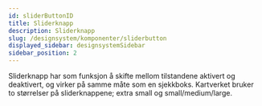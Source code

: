 ```yaml
---
id: sliderButtonID
title: Sliderknapp
description: Sliderknapp
slug: /designsystem/komponenter/sliderbutton
displayed_sidebar: designsystemSidebar
sidebar_position: 2
---
```

Sliderknapp har som funksjon å skifte mellom tilstandene aktivert og deaktivert, og virker på samme måte som en sjekkboks. 
Kartverket bruker to størrelser på sliderknappene; extra small og small/medium/large.     





